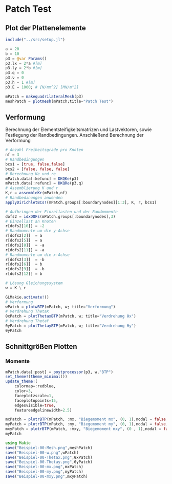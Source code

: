 # Patch Test

## Plot der Plattenelemente
```julia
include("../src/setup.jl")

a = 20
b = 10
p3 = @var Params()
p3.lx = 2*a #[m]
p3.ly = 2*b #[m]
p3.q = 0
p3.ν = 0
p3.h = 1 #[m]
p3.E = 1000; # [N/mm^2] [MN/m^2]

mPatch = makequadrilateralMesh(p3)
meshPatch = plotmesh(mPatch;title="Patch Test")
```

## Verformung 

Berechnung der Elementsteifigkeitsmatrizen und Lastvektoren, sowie Festlegung der Randbedingungen. Anschließend Berechnung der Verformung

```julia
# Anzahl Freiheitsgrade pro Knoten
nf = 3
# Randbedingungen
bcs1 = [true, false,false]
bcs2 = [false, false, false]
# Berechnung Ke und re
mPatch.data[:kefunc] = DKQKe(p3)
mPatch.data[:refunc] = DKQRe(p3.q)
# Assemblierung K und r
K,r = assembleKr(mPatch,nf)
# Randbedinungen anwenden
applyDirichletBCs!(mPatch.groups[:boundarynodes][1:3], K, r, bcs1)

# Aufbringen der Einzellasten und der Randmomente
dofs2 = idxDOFs(mPatch.groups[:boundarynodes],3)
# Einzellast an Knoten
r[dofs2[10]] = -2
# Randmomente um die y-Achse
r[dofs2[2]]  = a
r[dofs2[5]]  = a
r[dofs2[8]]  = -a
r[dofs2[11]] = -a
# Randmomente um die x-Achse 
r[dofs2[3]]  = -b
r[dofs2[6]]  = b
r[dofs2[9]]  = -b
r[dofs2[12]] = b

# Lösung Gleichungssystem
w = K \ r
```


```julia
GLMakie.activate!()
# Verformung 
wPatch = plotwBTP(mPatch, w; title="Verformung")
# Verdrehung ThetaX
θxPatch = plotThetaxBTP(mPatch, w; title="Verdrehung θx")
# Verdrehung ThetaY
θyPatch = plotThetayBTP(mPatch, w; title="Verdrehung θy")
θyPatch
```

## Schnittgrößen Plotten 

### Momente
```julia
mPatch.data[:post] = postprocessor(p3, w,"BTP")
set_theme!(theme_minimal())
update_theme!(
    colormap=:redblue,
    color=3,
    faceplotzscale=1,
    faceplotnpoints=15,
    edgesvisible=true,
    featureedgelinewidth=2.5)

mxPatch = plotrBTP(mPatch, :mx, "Biegemoment mx", (0, 1),nodal = false, a3d=true)
myPatch = plotrBTP(mPatch, :my, "Biegemoment my", (0, 1),nodal = false, a3d=true)
mxyPatch = plotrBTP(mPatch, :mxy, "Biegemoment mxy", (0 , 1),nodal = false, a3d=true)
myPatch
```


```julia
using Makie
save("Beispiel-00-Mesh.png",meshPatch)
save("Beispiel-00-w.png",wPatch)
save("Beispiel-00-Thetax.png",θxPatch)
save("Beispiel-00-Thetay.png",θyPatch)
save("Beispiel-00-mx.png",mxPatch)
save("Beispiel-00-my.png",myPatch)
save("Beispiel-00-mxy.png",mxyPatch)
```